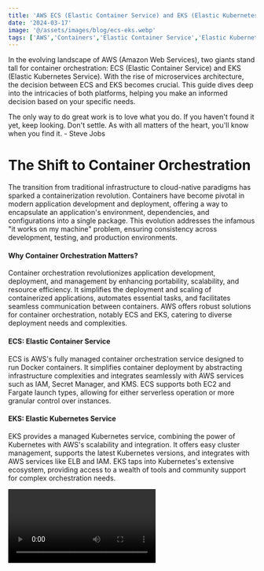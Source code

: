 ```yaml
---
title: 'AWS ECS (Elastic Container Service) and EKS (Elastic Kubernetes Service)'
date: '2024-03-17'
image: '@/assets/images/blog/ecs-eks.webp'
tags: ['AWS','Containers','Elastic Container Service','Elastic Kubernetes Services (EKS)','Microservices architecture']
---
```


In the evolving landscape of AWS (Amazon Web Services), two giants stand tall for container orchestration: ECS (Elastic Container Service) and EKS (Elastic Kubernetes Service). With the rise of microservices architecture, the decision between ECS and EKS becomes crucial. This guide dives deep into the intricacies of both platforms, helping you make an informed decision based on your specific needs.

The only way to do great work is to love what you do. If you haven't found it yet, keep looking. Don't settle. As with all matters of the heart, you'll know when you find it. - Steve Jobs

# The Shift to Container Orchestration
The transition from traditional infrastructure to cloud-native paradigms has sparked a containerization revolution. Containers have become pivotal in modern application development and deployment, offering a way to encapsulate an application's environment, dependencies, and configurations into a single package. This evolution addresses the infamous "it works on my machine" problem, ensuring consistency across development, testing, and production environments.

#### Why Container Orchestration Matters?
Container orchestration revolutionizes application development, deployment, and management by enhancing portability, scalability, and resource efficiency. It simplifies the deployment and scaling of containerized applications, automates essential tasks, and facilitates seamless communication between containers. AWS offers robust solutions for container orchestration, notably ECS and EKS, catering to diverse deployment needs and complexities.

#### ECS: Elastic Container Service
ECS is AWS's fully managed container orchestration service designed to run Docker containers. It simplifies container deployment by abstracting infrastructure complexities and integrates seamlessly with AWS services such as IAM, Secret Manager, and KMS. ECS supports both EC2 and Fargate launch types, allowing for either serverless operation or more granular control over instances.

#### EKS: Elastic Kubernetes Service
EKS provides a managed Kubernetes service, combining the power of Kubernetes with AWS's scalability and integration. It offers easy cluster management, supports the latest Kubernetes versions, and integrates with AWS services like ELB and IAM. EKS taps into Kubernetes's extensive ecosystem, providing access to a wealth of tools and community support for complex orchestration needs.

<Video id="GZfZ2tCzLKU" title="AWS ECS (Elastic Container Service) and EKS (Elastic Kubernetes Service)"/>

# ECS vs EKS Comparison
When comparing ECS and EKS, several factors come into play, including ease of use, deployment complexity, security features, and cloud-agnostic capabilities. ECS excels in simplicity and integration with AWS services, making it ideal for straightforward applications or those heavily reliant on AWS. On the other hand, EKS offers more flexibility, an extensive ecosystem, and compatibility with Kubernetes, suitable for complex or cloud-agnostic applications.

|Feature/Aspect|	AWS ECS (Elastic Container Service)|	AWS EKS (Elastic Kubernetes Service)|
|:-------------|:--------------------------------------|:-----------------------------------------------|
|Workload Type|	Microservices, monoliths & containerized workloas|	containerized & microservices applications|
Ease of Use|	As AWS provides more deployment options, it is simpler than Kubernetes|	Can be more complex than ECS setup
Deployment|	Primarily AWS Supported tools such as CloudFormation, Terraform, CI/CD pipelines such as CodeDeploy|	Apart from Terraform, CloudFormation, CodeDeploy support, more industry support such as ArgoCD, Rancher, etc|
Service Discovery|	ECS Native|	Service Mesh setup using Istio, Cillium, OpenMesh etc
Security|	Native integration with AWS services such as IAM roles, KMS, etc.|	Apart from native Kubernetes support, also has seamless integration with AWS services
Resource Control|	Resources managed by Services, tasks, Capacity Provider and auto-scaling setup|	Pod and Node setup
Cost Model|	Pay for EC2 or Fargate setup|	Similar to ECS, need to pay for EC2 or Fargate setup|
Integration with CI/CD|	Seamless integration with AWS CodePipeline, GitHub Actions, etc.|	Similar to ECS, there are seamless integration options with AWS services but much more 3rd party services are available
Customizability|	Highly customizable account structure and policies.|	Pre-configured blueprints limit customization but ensure best practices.
Use-Cases|	ECS is well-suited for microservices, batch processing, and simple applications, offering a quick and easy setup|	EKS caters to more complex scenarios, hybrid environments, and applications requiring Kubernetes's rich feature set and community support. Cost, complexity, and integration with existing tools and workflows should also influence your choice between ECS and EKS.
# Which should you choose: ECS or EKS?
Choosing between ECS and EKS depends on your specific requirements, such as application complexity, anticipated growth, and whether you need a cloud-agnostic solution.
ECS offers simplicity and deep AWS integration, while EKS provides flexibility and a broad ecosystem where multiple 3rd party systems support EKS cluster setup and management, thus providing a more cloud agnostic option. Do consider your non-functional requirements, future growth expectations, and enterprise cloud strategy to make the best choice for your organization.

We invite you to explore the possibilities of container orchestration with Arina Technologies. Whether you're looking to simplify your application deployment with ECS or leverage the full power of Kubernetes with EKS, our team of experts is ready to guide you through every step of the journey. Join us in revolutionizing your cloud solutions, and let's build the future of application development and deployment together.
For more information on our services and how we can help your business thrive in the cloud, please visit our website or contact us directly. Stay tuned for more insights and updates from Arina Technologies by subscribing to our blog and following us on social media.